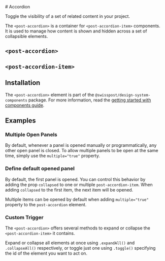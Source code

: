 
<Meta of={accordionStories} />

<div className="docs-title">
  # Accordion

  <nav>
    <link-design of={JSON.stringify(accordionStories)}></link-design>
  </nav>
</div>

<p className="lead">Toggle the visibility of a set of related content in your project.</p>

The `<post-accordion>` is a container for `<post-accordion-item>` components.
It is used to manage how content is shown and hidden across a set of collapsible elements.

<Canvas sourceState="shown" of={accordionStories.Default} />

## `<post-accordion>`

<Controls of={accordionStories.Default} />

## `<post-accordion-item>`

<Controls of={accordionItemStories.Default} />

## Installation

The `<post-accordion>` element is part of the `@swisspost/design-system-components` package.
For more information, read the [getting started with components guide](/?path=/docs/edfb619b-fda1-4570-bf25-20830303d483--docs).

## Examples

### Multiple Open Panels

By default, whenever a panel is opened manually or programmatically, any other open panel is closed.
To allow multiple panels to be open at the same time, simply use the `multiple="true"` property.

<Canvas of={accordionStories.MultipleOpenPanels} />

### Define default opened panel

By default, the first panel is opened. You can control this behavior by adding the prop `collapsed` to one or multiple `post-accordion-item`.
When adding `collapsed` to the first item, the next item will be opened.

<Canvas of={accordionStories.DefaultCollapsedPanels} />

Multiple items can be opened by default when adding `multiple="true"` property to the `post-accordion` element.

<Canvas of={accordionStories.DefaultCollapsedMultiplePanels} />

### Custom Trigger

The `<post-accordion>` offers several methods to expand or collapse the `<post-accordion-item>` it contains.

Expand or collapse all elements at once using `.expandAll()` and `.collapseAll()` respectively,
or toggle just one using `.toggle()` specifying the id of the element you want to act on.

<Source
  code={SampleCustomTrigger}
  language="typescript"
/>
